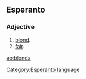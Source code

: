 ==Esperanto==
===Adjective===
# [[blond]].
# [[fair]].

[[eo:blonda]]
[[Category:Esperanto language]]
{{Universala Vortaro}}